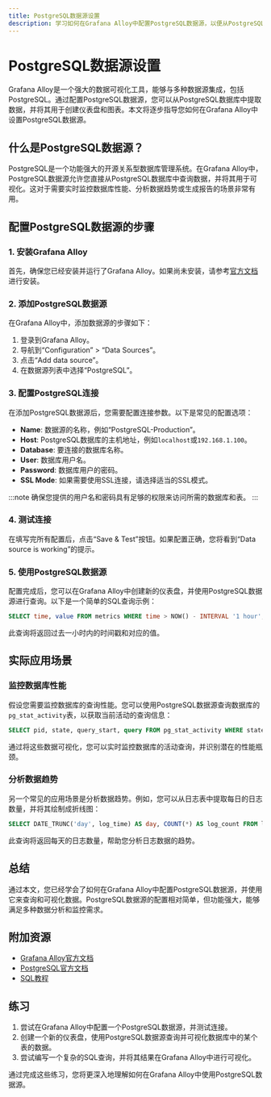 ```yaml
---
title: PostgreSQL数据源设置
description: 学习如何在Grafana Alloy中配置PostgreSQL数据源，以便从PostgreSQL数据库中提取数据并可视化。
---
```


# PostgreSQL数据源设置

Grafana Alloy是一个强大的数据可视化工具，能够与多种数据源集成，包括PostgreSQL。通过配置PostgreSQL数据源，您可以从PostgreSQL数据库中提取数据，并将其用于创建仪表盘和图表。本文将逐步指导您如何在Grafana Alloy中设置PostgreSQL数据源。

## 什么是PostgreSQL数据源？

PostgreSQL是一个功能强大的开源关系型数据库管理系统。在Grafana Alloy中，PostgreSQL数据源允许您直接从PostgreSQL数据库中查询数据，并将其用于可视化。这对于需要实时监控数据库性能、分析数据趋势或生成报告的场景非常有用。

## 配置PostgreSQL数据源的步骤

### 1. 安装Grafana Alloy

首先，确保您已经安装并运行了Grafana Alloy。如果尚未安装，请参考[官方文档](https://grafana.com/docs/alloy/latest/)进行安装。

### 2. 添加PostgreSQL数据源

在Grafana Alloy中，添加数据源的步骤如下：

1. 登录到Grafana Alloy。
2. 导航到“Configuration” > “Data Sources”。
3. 点击“Add data source”。
4. 在数据源列表中选择“PostgreSQL”。

### 3. 配置PostgreSQL连接

在添加PostgreSQL数据源后，您需要配置连接参数。以下是常见的配置选项：

- **Name**: 数据源的名称，例如“PostgreSQL-Production”。
- **Host**: PostgreSQL数据库的主机地址，例如`localhost`或`192.168.1.100`。
- **Database**: 要连接的数据库名称。
- **User**: 数据库用户名。
- **Password**: 数据库用户的密码。
- **SSL Mode**: 如果需要使用SSL连接，请选择适当的SSL模式。

:::note
确保您提供的用户名和密码具有足够的权限来访问所需的数据库和表。
:::

### 4. 测试连接

在填写完所有配置后，点击“Save & Test”按钮。如果配置正确，您将看到“Data source is working”的提示。

### 5. 使用PostgreSQL数据源

配置完成后，您可以在Grafana Alloy中创建新的仪表盘，并使用PostgreSQL数据源进行查询。以下是一个简单的SQL查询示例：

```sql
SELECT time, value FROM metrics WHERE time > NOW() - INTERVAL '1 hour';
```

此查询将返回过去一小时内的时间戳和对应的值。

## 实际应用场景

### 监控数据库性能

假设您需要监控数据库的查询性能。您可以使用PostgreSQL数据源查询数据库的`pg_stat_activity`表，以获取当前活动的查询信息：

```sql
SELECT pid, state, query_start, query FROM pg_stat_activity WHERE state = 'active';
```

通过将这些数据可视化，您可以实时监控数据库的活动查询，并识别潜在的性能瓶颈。

### 分析数据趋势

另一个常见的应用场景是分析数据趋势。例如，您可以从日志表中提取每日的日志数量，并将其绘制成折线图：

```sql
SELECT DATE_TRUNC('day', log_time) AS day, COUNT(*) AS log_count FROM logs GROUP BY day ORDER BY day;
```

此查询将返回每天的日志数量，帮助您分析日志数据的趋势。

## 总结

通过本文，您已经学会了如何在Grafana Alloy中配置PostgreSQL数据源，并使用它来查询和可视化数据。PostgreSQL数据源的配置相对简单，但功能强大，能够满足多种数据分析和监控需求。

## 附加资源

- [Grafana Alloy官方文档](https://grafana.com/docs/alloy/latest/)
- [PostgreSQL官方文档](https://www.postgresql.org/docs/)
- [SQL教程](https://www.w3schools.com/sql/)

## 练习

1. 尝试在Grafana Alloy中配置一个PostgreSQL数据源，并测试连接。
2. 创建一个新的仪表盘，使用PostgreSQL数据源查询并可视化数据库中的某个表的数据。
3. 尝试编写一个复杂的SQL查询，并将其结果在Grafana Alloy中进行可视化。

通过完成这些练习，您将更深入地理解如何在Grafana Alloy中使用PostgreSQL数据源。